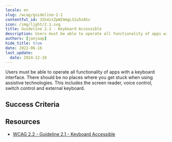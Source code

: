 ```yaml
---
locale: en
slug: /wcag/guideline-2-1
contentful_id: 3Ik4zxZpWZ4mgLS1u5xASv
icon: /img/light/2.1.svg
title: Guideline 2.1 - Keyboard Accessible
description: Users must be able to operate all functionality of apps with a keyboard interface. There should be no places where you get stuck when using assistive technologies. This includes the screen reader, voice control, switch control and external keyboard.
authors: [janjaap]
hide_title: true
date: 2022-06-16
last_update:
  date: 2024-12-18
---
```


<Hero
  title="Keyboard Accessible"
  image="/img/light/2.1.svg"
  alt="WCAG 2.1 icon"
  prefix="Guideline 2.1"
/>

Users must be able to operate all functionality of apps with a keyboard interface. There should be no places where you get stuck when using assistive technologies. This includes the screen reader, voice control, switch control and external keyboard.

## Success Criteria

<LinkList title="Success Criteria" isHighlighted={true}>
  <LinkListItem
    url="/en/guidelines/wcag/success-criterion-2-1-1"
    title="Success Criterion 2.1.1 - Keyboard"
    label="Keyboard"
    description="Ensure that all functionality in the app can be used with assistive technologies."
    image="/img/light/2.1.1.svg"
    alt="WCAG 2.1.1 icon"
  />
  <LinkListItem
    url="/en/guidelines/wcag/success-criterion-2-1-2"
    title="Success Criterion 2.1.2 - No Keyboard Trap"
    label="No Keyboard Trap"
    description="Ensure users of assistive technologies can't get stuck anywhere in the app."
    image="/img/light/2.1.2.svg"
    alt="WCAG 2.1.2 icon"
  />
  <LinkListItem
    url="/en/guidelines/wcag/success-criterion-2-1-3"
    title="Success Criterion 2.1.3 - Keyboard (No Exception)"
    label="Keyboard (No Exception)"
    description="All functionality of the content must be operable through a keyboard interface without requiring specific timings for individual keystrokes."
    image="/img/light/2.1.3.svg"
    alt="WCAG 2.1.3 icon"
  />
  <LinkListItem
    url="/en/guidelines/wcag/success-criterion-2-1-4"
    title="Success Criterion 2.1.4 - Character Key Shortcuts"
    label="Character Key Shortcuts"
    description="Ensure that shortcuts cannot be accidentally activated when using assistive technologies."
    image="/img/light/2.1.4.svg"
    alt="WCAG 2.1.4 icon"
  />
</LinkList>

## Resources

- [WCAG 2.2 - Guideline 2.1 - Keyboard Accessible](https://www.w3.org/TR/WCAG22/#keyboard-accessible)
